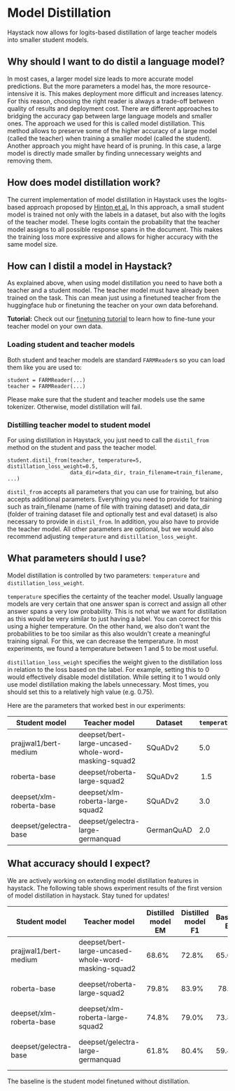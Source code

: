 # Model Distillation

Haystack now allows for logits-based distillation of large teacher models into smaller student models.

## Why should I want to do distil a language model?

In most cases, a larger model size leads to more accurate model predictions. But the more parameters a model has, the more resource-intensive it is. This makes deployment more difficult and increases latency.
For this reason, choosing the right reader is always a trade-off between quality of results and deployment cost. There are different approaches to bridging the accuracy gap between large language models and smaller ones.
The approach we used for this is called model distillation. This method allows to preserve some of the higher accuracy of a large model (called the teacher) when training a smaller model (called the student).
Another approach you might have heard of is pruning. In this case, a large model is directly made smaller by finding unnecessary weights and removing them.

## How does model distillation work?

The current implementation of model distillation in Haystack uses the logits-based approach proposed by [Hinton et al.](https://arxiv.org/pdf/1503.02531.pdf)
In this approach, a small student model is trained not only with the labels in a dataset, but also with the logits of the teacher model. These logits contain the probability that the teacher model assigns to all possible response spans in the document. This makes the training loss more expressive and allows for higher accuracy with the same model size.

## How can I distil a model in Haystack?

As explained above, when using model distillation you need to have both a teacher and a student model. The teacher model must have already been trained on the task. This can mean just using a finetuned teacher from the huggingface hub or finetuning the teacher on your own data beforehand.

<div className="max-w-xl bg-yellow-light-theme border-l-8 border-yellow-dark-theme px-6 pt-6 pb-4 my-4 rounded-md dark:bg-yellow-900">

**Tutorial:** Check out our [finetuning tutorial](tutorials/fine-tuning-a-model) to learn how to fine-tune your teacher model on your own data.

</div>

### Loading student and teacher models

Both student and teacher models are standard `FARMReader`s so you can load them like you are used to:

```
student = FARMReader(...)
teacher = FARMReader(...)
```

Please make sure that the student and teacher models use the same tokenizer. Otherwise, model distillation will fail.

### Distilling teacher model to student model

For using distillation in Haystack, you just need to call the `distil_from` method on the student and pass the teacher model. 

```
student.distil_from(teacher, temperature=5, distillation_loss_weight=0.5,
                    data_dir=data_dir, train_filename=train_filename, ...)
```

`distil_from` accepts all parameters that you can use for training, but also accepts additional parameters. Everything you need to provide for training such as train_filename (name of file with training dataset) and data_dir (folder of training dataset file and optionally test and eval dataset) is also necessary to provide in `distil_from`. In addition, you also have to provide the teacher model. All other parameters are optional, but we would also recommend adjusting `temperature` and `distillation_loss_weight`.

## What parameters should I use?

Model distillation is controlled by two parameters: `temperature` and `distillation_loss_weight`.

`temperature` specifies the certainty of the teacher model. Usually language models are very certain that one answer span is correct and assign all other answer spans a very low probability. This is not what we want for distillation as this would be very similar to just having a label. You can correct for this using a higher temperature.
On the other hand, we also don't want the probabilities to be too similar as this also wouldn't create a meaningful training signal. For this, we can decrease the temperature.
In most experiments, we found a temperature between 1 and 5 to be most useful.

`distillation_loss_weight` specifies the weight given to the distillation loss in relation to the loss based on the label. For example, setting this to 0 would effectively disable model distillation. While setting it to 1 would only use model distillation making the labels unnecessary.
Most times, you should set this to a relatively high value (e.g. 0.75).

Here are the parameters that worked best in our experiments:

| Student model | Teacher model | Dataset | `temperature` | `distillation_loss_weight` |
|-|-|-|-|-|
| prajjwal1/bert-medium | deepset/bert-large-uncased-whole-word-masking-squad2 | SQuADv2 | 5.0 | 1.0 |
| roberta-base | deepset/roberta-large-squad2 | SQuADv2 | 1.5 | 0.75 |
| deepset/xlm-roberta-base | deepset/xlm-roberta-large-squad2 | SQuADv2 | 3.0 | 0.75 |
| deepset/gelectra-base | deepset/gelectra-large-germanquad | GermanQuAD | 2.0 | 0.75 |

## What accuracy should I expect?

We are actively working on extending model distillation features in haystack. The following table shows experiment results of the first version of model distillation in haystack. Stay tuned for updates!

| Student model | Teacher model | Distilled model EM | Distilled model F1 | Baseline EM | Baseline F1 | Teacher EM | Teacher F1 | Huggingface hub link |
|-|-|-|-|-|-|-|-|-|
| prajjwal1/bert-medium | deepset/bert-large-uncased-whole-word-masking-squad2 | 68.6% | 72.8% | 65.6% | 69.6% | 78.9% | 83.2% | [deepset/bert-medium-squad2-distilled](https://huggingface.co/deepset/bert-medium-squad2-distilled) |
| roberta-base | deepset/roberta-large-squad2 | 79.8% | 83.9% | 78.3% | 82.6% | 83.6% | 87.9% | [deepset/roberta-base-squad2-distilled](https://huggingface.co/deepset/roberta-base-squad2-distilled) |
| deepset/xlm-roberta-base | deepset/xlm-roberta-large-squad2 | 74.8% | 79.0% | 73.8% | 78% | 80.0% | 84.4% | [deepset/xlm-roberta-base-squad2-distilled](https://huggingface.co/deepset/xlm-roberta-base-squad2-distilled) |
| deepset/gelectra-base | deepset/gelectra-large-germanquad | 61.8% | 80.4% | 59.4% | 77.2% | 68.0% | 86.4% | [deepset/gelectra-base-germanquad-distilled](https://huggingface.co/deepset/gelectra-base-germanquad-distilled) |

The baseline is the student model finetuned without distillation.
